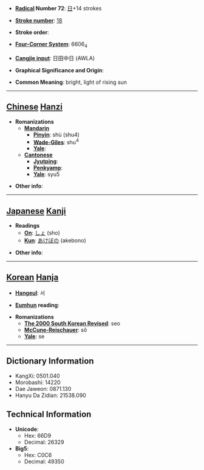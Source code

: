 * '''[[Wiktionary:Chinese radical index| Radical]] Number 72''': [[Wiktionary:Chinese radical index 日|日]]+14 strokes

* '''[[Wiktionary:Chinese total strokes index|Stroke number]]''': [[Wiktionary:Chinese total strokes index 18|18]]

* '''Stroke order''': 

* '''[[Wiktionary:Chinese four corner index|Four-Corner System]]''': 6606<sub>4</sub>

* '''[[Wiktionary:Chinese Cangjie index|Cangjie input]]''': 日田中日 (AWLA)

* '''Graphical Significance and Origin''': 

* '''Common Meaning''': bright, light of rising sun

----

== [[Chinese]] [[Hanzi]] ==

* '''Romanizations'''
** '''[[Mandarin]]'''
*** '''[[Pinyin]]''': shù (shu4)
*** '''[[Wade-Giles]]''': shu<sup>4</sup>
*** '''[[Yale]]''': 
** '''[[Cantonese]]'''
*** '''[[Jyutping]]''':
*** '''[[Penkyamp]]''': 
*** '''[[Yale]]''': syu5

* '''Other info''': 

----

== [[Japanese]] [[Kanji]] ==

* '''Readings'''
** '''[[On]]''': [[しょ]] (sho)
** '''[[Kun]]''': [[あけぼの]] (akebono)

* '''Other info''':  

----

== [[Korean]] [[Hanja]] ==

* '''[[Hangeul]]''': 서

* '''[[Eumhun]] reading''': 

* '''Romanizations'''
** '''[[The 2000 South Korean Revised Romanization|The 2000 South Korean Revised]]''': seo
** '''[[McCune-Reischauer]]''': sŏ
** '''[[Yale]]''': se

----

== Dictionary Information ==

* KangXi: 0501.040
* Morobashi: 14220
* Dae Jaweon: 0871.130
* Hanyu Da Zidian: 21538.090

== Technical Information ==

* '''Unicode''':
** Hex: 66D9
** Decimal: 26329
* '''Big5''':
** Hex: C0C6
** Decimal: 49350